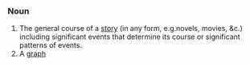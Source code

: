{{stub}}

===Noun===

#The general course of a [[story]] (in any form, e.g.novels, movies, &c.) including significant events that determine its course or significant patterns of events.
#A [[graph]]